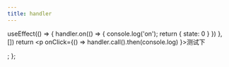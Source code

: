```yaml
---
title: handler
---
```




  useEffect(() => {
    handler.on(() => {
      console.log('on');
      return { state: 0 }
    })
  }, [])
  return <p onClick={() => handler.call().then(console.log) }>测试下</p>;
};

<Demo />


